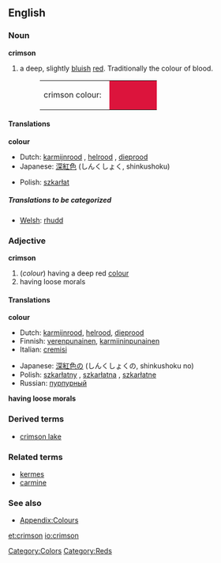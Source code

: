 {{wikipedia}}
==English==

===Noun===
'''crimson'''
#a deep, slightly [[blue|bluish]] [[red]]. Traditionally the colour of blood. 
#:<table><tr><td>crimson colour: &nbsp;</td><td bgcolor="#DC143C" width="80">&nbsp; </td></tr></table>

====Translations====
'''colour'''
{{top}}
*Dutch: [[karmijnrood]] {{n}}, [[helrood]] {{n}}, [[dieprood]] {{n}}
*Japanese: [[深紅色]] (しんくしょく, shinkushoku)
{{mid}}
*Polish: [[szkarłat]] {{m}}
{{bottom}}

=====Translations to be categorized=====
{{checktrans}}
<!--Remove this section once all of the translations below have been moved into the tables above.-->
*[[Welsh]]: [[rhudd]]

===Adjective===
'''crimson'''
#(''colour'') having a deep red [[color|colour]]
#having loose morals

====Translations====
'''colour'''
{{top}}
*Dutch: [[karmijnrood]], [[helrood]], [[dieprood]]
*Finnish: [[verenpunainen]], [[karmiininpunainen]]
*Italian: [[cremisi]]
{{mid}}
*Japanese: [[深紅色]]の (しんくしょくの, shinkushoku no)
*Polish: [[szkarłatny]] {{m}}, [[szkarłatna]] {{f}}, [[szkarłatne]] {{n}}
*Russian: [[пурпурный]]
{{bottom}}

'''having loose morals'''
{{top}}
{{mid}}
{{bottom}}

===Derived terms===
*[[crimson lake]]

===Related terms===
*[[kermes]]
*[[carmine]]

===See also===
*[[Wiktionary_Appendix:Colours|Appendix:Colours]]

[[Category:Colors]]
[[Category:Reds]]

[[et:crimson]]
[[io:crimson]]